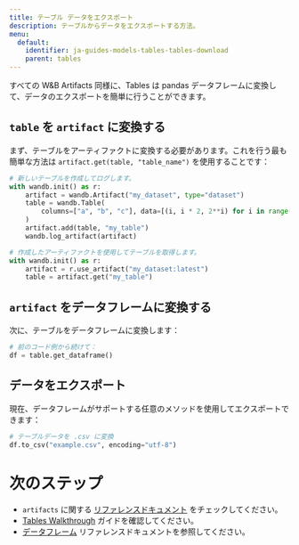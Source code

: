 ---
title: テーブル データをエクスポート
description: テーブルからデータをエクスポートする方法。
menu:
  default:
    identifier: ja-guides-models-tables-tables-download
    parent: tables
---

すべての W&B Artifacts 同様に、Tables は pandas データフレームに変換して、データのエクスポートを簡単に行うことができます。

## `table` を `artifact` に変換する
まず、テーブルをアーティファクトに変換する必要があります。これを行う最も簡単な方法は `artifact.get(table, "table_name")` を使用することです：

```python
# 新しいテーブルを作成してログします。
with wandb.init() as r:
    artifact = wandb.Artifact("my_dataset", type="dataset")
    table = wandb.Table(
        columns=["a", "b", "c"], data=[(i, i * 2, 2**i) for i in range(10)]
    )
    artifact.add(table, "my_table")
    wandb.log_artifact(artifact)

# 作成したアーティファクトを使用してテーブルを取得します。
with wandb.init() as r:
    artifact = r.use_artifact("my_dataset:latest")
    table = artifact.get("my_table")
```

## `artifact` をデータフレームに変換する
次に、テーブルをデータフレームに変換します：

```python
# 前のコード例から続けて：
df = table.get_dataframe()
```

## データをエクスポート
現在、データフレームがサポートする任意のメソッドを使用してエクスポートできます：

```python
# テーブルデータを .csv に変換
df.to_csv("example.csv", encoding="utf-8")
```

# 次のステップ
- `artifacts` に関する [リファレンスドキュメント](/ja/guides/core/artifacts/construct-an-artifact) をチェックしてください。
- [Tables Walkthrough](/ja/guides/models/tables/tables-walkthrough) ガイドを確認してください。
- [データフレーム](https://pandas.pydata.org/docs/reference/api/pandas.DataFrame.html) リファレンスドキュメントを参照してください。